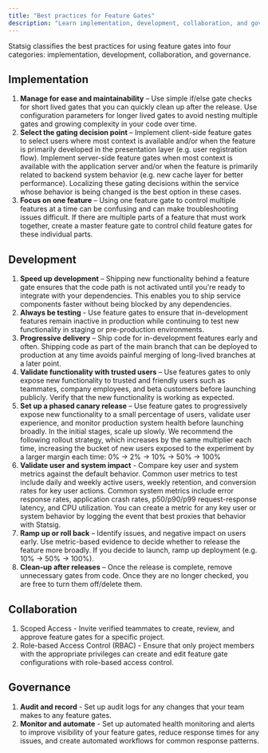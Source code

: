 ```yaml
---
title: "Best practices for Feature Gates"
description: "Learn implementation, development, collaboration, and governance best practices for using feature gates effectively with Statsig."
---
```


Statsig classifies the best practices for using feature gates into four categories: implementation, development, collaboration, and governance.

## Implementation

1. **Manage for ease and maintainability** – Use simple if/else gate checks for short lived gates that you can quickly clean up after the release. Use configuration parameters for longer lived gates to avoid nesting multiple gates and growing complexity in your code over time.
2. **Select the gating decision point** – Implement client-side feature gates to select users where most context is available and/or when the feature is primarily developed in the presentation layer (e.g. user registration flow). Implement server-side feature gates when most context is available with the application server and/or when the feature is primarily related to backend system behavior (e.g. new cache layer for better performance). Localizing these gating decisions within the service whose behavior is being changed is the best option in these cases.
3. **Focus on one feature** – Using one feature gate to control multiple features at a time can be confusing and can make troubleshooting issues difficult. If there are multiple parts of a feature that must work together, create a master feature gate to control child feature gates for these individual parts.

## Development

1. **Speed up development** – Shipping new functionality behind a feature gate ensures that the code path is not activated until you're ready to integrate with your dependencies. This enables you to ship service components faster without being blocked by any dependencies.
2. **Always be testing** - Use feature gates to ensure that in-development features remain inactive in production while continuing to test new functionality in staging or pre-production environments.
3. **Progressive delivery** – Ship code for in-development features early and often. Shipping code as part of the main branch that can be deployed to production at any time avoids painful merging of long-lived branches at a later point.
4. **Validate functionality with trusted users** – Use features gates to only expose new functionality to trusted and friendly users such as teammates, company employees, and beta customers before launching publicly. Verify that the new functionality is working as expected.
5. **Set up a phased canary release** – Use feature gates to progressively expose new functionality to a small percentage of users, validate user experience, and monitor production system health before launching broadly. In the initial stages, scale up slowly. We recommend the following rollout strategy, which increases by the same multiplier each time, increasing the bucket of new users exposed to the experiment by a larger margin each time: 0% -> 2% -> 10% -> 50% -> 100%
6. **Validate user and system impact** - Compare key user and system metrics against the default behavior. Common user metrics to test include daily and weekly active users, weekly retention, and conversion rates for key user actions. Common system metrics include error response rates, application crash rates, p50/p90/p99 request-response latency, and CPU utilization. You can create a metric for any key user or system behavior by logging the event that best proxies that behavior with Statsig.
7. **Ramp up or roll back** – Identify issues, and negative impact on users early. Use metric-based evidence to decide whether to release the feature more broadly. If you decide to launch, ramp up deployment (e.g. 10% -> 50% -> 100%).
8. **Clean-up after releases** – Once the release is complete, remove unnecessary gates from code. Once they are no longer checked, you are free to turn them off/delete them.

## Collaboration

1. Scoped Access - Invite verified teammates to create, review, and approve feature gates for a specific project.
2. Role-based Access Control (RBAC) - Ensure that only project members with the appropriate privileges can create and edit feature gate configurations with role-based access control.

## Governance

1. **Audit and record** - Set up audit logs for any changes that your team makes to any feature gates.
2. **Monitor and automate** - Set up automated health monitoring and alerts to improve visibility of your feature gates, reduce response times for any issues, and create automated workflows for common response patterns.